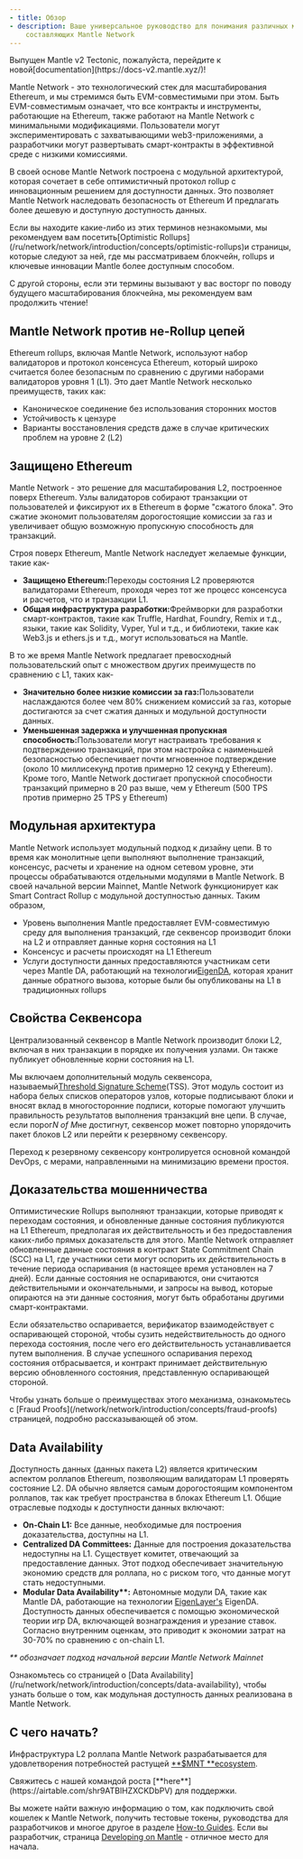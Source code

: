 ```yaml
---
- title: Обзор
- description: Ваше универсальное руководство для понимания различных модулей,
    составляющих Mantle Network
---
```


<Warning>
  Выпущен Mantle v2 Tectonic, пожалуйста, перейдите к новой[documentation](https://docs-v2.mantle.xyz/)!
</Warning>

Mantle Network - это технологический стек для масштабирования Ethereum, и мы стремимся быть EVM-совместимыми при этом. Быть EVM-совместимым означает, что все контракты и инструменты, работающие на Ethereum, также работают на Mantle Network с минимальными модификациями. Пользователи могут экспериментировать с захватывающими web3-приложениями, а разработчики могут развертывать смарт-контракты в эффективной среде с низкими комиссиями.

В своей основе Mantle Network построена с модульной архитектурой, которая сочетает в себе оптимистичный протокол rollup с инновационным решением для доступности данных. Это позволяет Mantle Network наследовать безопасность от Ethereum И предлагать более дешевую и доступную доступность данных.

<Info>
  Если вы находите какие-либо из этих терминов незнакомыми, мы рекомендуем вам посетить[Optimistic Rollups](/ru/network/network/introduction/concepts/optimistic-rollups)и страницы, которые следуют за ней, где мы рассматриваем блокчейн, rollups и ключевые инновации Mantle более доступным способом.

  С другой стороны, если эти термины вызывают у вас восторг по поводу будущего масштабирования блокчейна, мы рекомендуем вам продолжить чтение!
</Info>

## Mantle Network против не-Rollup цепей

Ethereum rollups, включая Mantle Network, используют набор валидаторов и протокол консенсуса Ethereum, который широко считается более безопасным по сравнению с другими наборами валидаторов уровня 1 (L1). Это дает Mantle Network несколько преимуществ, таких как:

* Каноническое соединение без использования сторонних мостов
* Устойчивость к цензуре
* Варианты восстановления средств даже в случае критических проблем на уровне 2 (L2)

## Защищено Ethereum

Mantle Network - это решение для масштабирования L2, построенное поверх Ethereum. Узлы валидаторов собирают транзакции от пользователей и фиксируют их в Ethereum в форме "сжатого блока". Это сжатие экономит пользователям дорогостоящие комиссии за газ и увеличивает общую возможную пропускную способность для транзакций.

Строя поверх Ethereum, Mantle Network наследует желаемые функции, такие как-

* **Защищено Ethereum:**&#x41F;ереходы состояния L2 проверяются валидаторами Ethereum, проходя через тот же процесс консенсуса и расчетов, что и транзакции L1.
* **Общая инфраструктура разработки:**&#x424;реймворки для разработки смарт-контрактов, такие как Truffle, Hardhat, Foundry, Remix и т.д., языки, такие как Solidity, Vyper, Yul и т.д., и библиотеки, такие как Web3.js и ethers.js и т.д., могут использоваться на Mantle.

В то же время Mantle Network предлагает превосходный пользовательский опыт с множеством других преимуществ по сравнению с L1, таких как-

* **Значительно более низкие комиссии за газ:**&#x41F;ользователи наслаждаются более чем 80% снижением комиссий за газ, которые достигаются за счет сжатия данных и модульной доступности данных.
* **Уменьшенная задержка и улучшенная пропускная способность:**&#x41F;ользователи могут настраивать требования к подтверждению транзакций, при этом настройка с наименьшей безопасностью обеспечивает почти мгновенное подтверждение (около 10 миллисекунд против примерно 12 секунд у Ethereum). Кроме того, Mantle Network достигает пропускной способности транзакций примерно в 20 раз выше, чем у Ethereum (500 TPS против примерно 25 TPS у Ethereum)

## Модульная архитектура

Mantle Network использует модульный подход к дизайну цепи. В то время как монолитные цепи выполняют выполнение транзакций, консенсус, расчеты и хранение на одном сетевом уровне, эти процессы обрабатываются отдельными модулями в Mantle Network. В своей начальной версии Mainnet, Mantle Network функционирует как Smart Contract Rollup с модульной доступностью данных. Таким образом,

* Уровень выполнения Mantle предоставляет EVM-совместимую среду для выполнения транзакций, где секвенсор производит блоки на L2 и отправляет данные корня состояния на L1
* Консенсус и расчеты происходят на L1 Ethereum
* Услуги доступности данных предоставляются участникам сети через Mantle DA, работающий на технологии[EigenDA](https://eigenlayer.xyz), которая хранит данные обратного вызова, которые были бы опубликованы на L1 в традиционных rollups

## Свойства Секвенсора

Централизованный секвенсор в Mantle Network производит блоки L2, включая в них транзакции в порядке их получения узлами. Он также публикует обновленные корни состояния на L1.

Мы включаем дополнительный модуль секвенсора, называемый[Threshold Signature Scheme](/network/network/introduction/concepts/threshold-signature-scheme)(TSS). Этот модуль состоит из набора белых списков операторов узлов, которые подписывают блоки и вносят вклад в многосторонние подписи, которые помогают улучшить правильность результатов выполнения транзакций вне цепи. В случае, если порог*N of M*не достигнут, секвенсор может повторно упорядочить пакет блоков L2 или перейти к резервному секвенсору.

<Info>
  Переход к резервному секвенсору контролируется основной командой DevOps, с мерами, направленными на минимизацию времени простоя.
</Info>

## Доказательства мошенничества

Оптимистические Rollups выполняют транзакции, которые приводят к переходам состояния, и обновленные данные состояния публикуются на L1 Ethereum, предполагая их действительность и без предоставления каких-либо прямых доказательств для этого. Mantle Network отправляет обновленные данные состояния в контракт State Commitment Chain (SCC) на L1, где участники сети могут оспорить их действительность в течение периода оспаривания (в настоящее время установлен на 7 дней). Если данные состояния не оспариваются, они считаются действительными и окончательными, и запросы на вывод, которые опираются на эти данные состояния, могут быть обработаны другими смарт-контрактами.

Если обязательство оспаривается, верификатор взаимодействует с оспаривающей стороной, чтобы сузить недействительность до одного перехода состояния, после чего его действительность устанавливается путем выполнения. В случае успешного оспаривания переход состояния отбрасывается, и контракт принимает действительную версию обновленного состояния, представленную оспаривающей стороной.

<Info>
  Чтобы узнать больше о преимуществах этого механизма, ознакомьтесь с [Fraud Proofs](/network/network/introduction/concepts/fraud-proofs) страницей, подробно рассказывающей об этом.
</Info>

## Data Availability

Доступность данных (данных пакета L2) является критическим аспектом роллапов Ethereum, позволяющим валидаторам L1 проверять состояние L2. DA обычно является самым дорогостоящим компонентом роллапов, так как требует пространства в блоках Ethereum L1. Общие отраслевые подходы к доступности данных включают:

* **On-Chain L1:** Все данные, необходимые для построения доказательства, доступны на L1.
* **Centralized DA Committees:** Данные для построения доказательства недоступны на L1. Существует комитет, отвечающий за предоставление данных. Этот подход обеспечивает значительную экономию средств для роллапа, но с риском того, что данные могут стать недоступными.
* **Modular Data Availability\*\*:** Автономные модули DA, такие как Mantle DA, работающие на технологии [EigenLayer's](https://www.eigenlayer.xyz/) EigenDA. Доступность данных обеспечивается с помощью экономической теории игр DA, включающей вознаграждения и урезание ставок. Согласно внутренним оценкам, это приводит к экономии затрат на 30-70% по сравнению с on-chain L1.

*\*\* обозначает подход начальной версии Mantle Network Mainnet*

<Info>
  Ознакомьтесь со страницей о [Data Availability](/ru/network/network/introduction/concepts/data-availability), чтобы узнать больше о том, как модульная доступность данных реализована в Mantle Network.
</Info>

## С чего начать?

Инфраструктура L2 роллапа Mantle Network разрабатывается для удовлетворения потребностей растущей [\*\*\$MNT \*\*ecosystem](https://mantle.xyz).

<Info>
  Свяжитесь с нашей командой роста [**here**](https://airtable.com/shr9ATBlHZXCKDbPV) для поддержки.
</Info>

Вы можете найти важную информацию о том, как подключить свой кошелек к Mantle Network, получить тестовые токены, руководства для разработчиков и многое другое в разделе [How-to Guides](/network/network/introduction/how-to-guides). Если вы разработчик, страница [Developing on Mantle](/network/network/for-devs/developing-on-mantle) - отличное место для начала.
